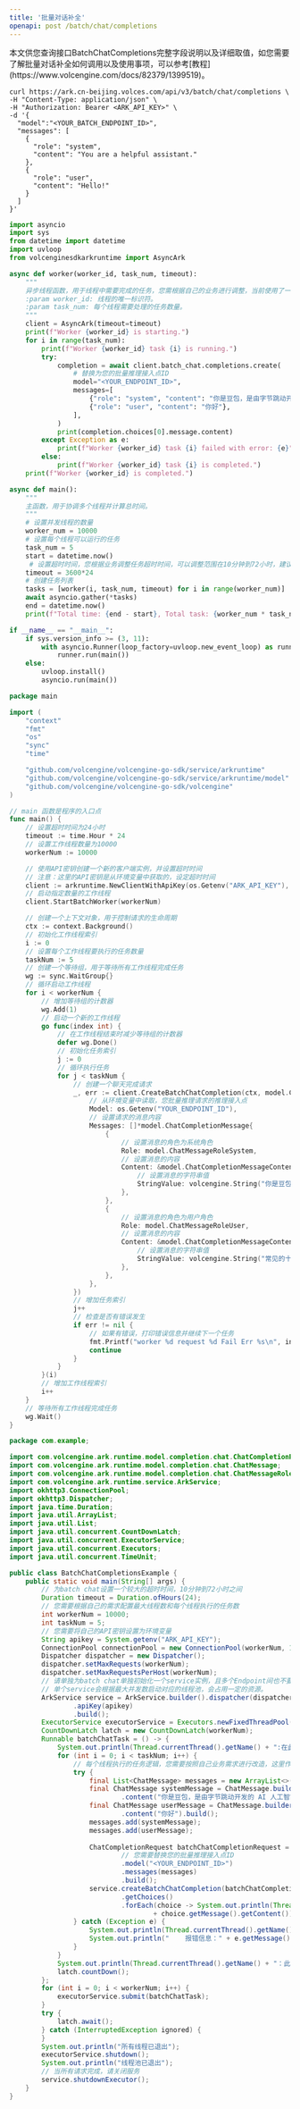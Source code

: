 ```yaml
---
title: '批量对话补全'
openapi: post /batch/chat/completions
---
```

<Tip>
    本文供您查询接口BatchChatCompletions完整字段说明以及详细取值，如您需要了解批量对话补全如何调用以及使用事项，可以参考[教程](https://www.volcengine.com/docs/82379/1399519)。
</Tip>

<RequestExample>

```shell Curl
curl https://ark.cn-beijing.volces.com/api/v3/batch/chat/completions \
-H "Content-Type: application/json" \
-H "Authorization: Bearer <ARK_API_KEY>" \
-d '{
  "model":"<YOUR_BATCH_ENDPOINT_ID>",
  "messages": [
    {
      "role": "system",
      "content": "You are a helpful assistant."
    },
    {
      "role": "user",
      "content": "Hello!"
    }
  ]
}'
```

```python Python SDK
import asyncio
import sys
from datetime import datetime
import uvloop
from volcenginesdkarkruntime import AsyncArk

async def worker(worker_id, task_num, timeout):
    """
    异步线程函数，用于线程中需要完成的任务，您需根据自己的业务进行调整，当前使用了一个最简单的对话来代替任务。
    :param worker_id: 线程的唯一标识符。
    :param task_num: 每个线程需要处理的任务数量。
    """
    client = AsyncArk(timeout=timeout)
    print(f"Worker {worker_id} is starting.")
    for i in range(task_num):
        print(f"Worker {worker_id} task {i} is running.")
        try:
            completion = await client.batch_chat.completions.create(
                # 替换为您的批量推理接入点ID
                model="<YOUR_ENDPOINT_ID>",
                messages=[
                    {"role": "system", "content": "你是豆包，是由字节跳动开发的 AI 人工智能助手"},
                    {"role": "user", "content": "你好"},
                ],
            )
            print(completion.choices[0].message.content)
        except Exception as e:
            print(f"Worker {worker_id} task {i} failed with error: {e}")
        else:
            print(f"Worker {worker_id} task {i} is completed.")
    print(f"Worker {worker_id} is completed.")

async def main():
    """
    主函数，用于协调多个线程并计算总时间。
    """
    # 设置并发线程的数量
    worker_num = 10000
    # 设置每个线程可以运行的任务
    task_num = 5
    start = datetime.now()
     # 设置超时时间，您根据业务调整任务超时时间，可以调整范围在10分钟到72小时，建议尽量设置大些，保障任务能正常完成
    timeout = 3600*24 
    # 创建任务列表
    tasks = [worker(i, task_num, timeout) for i in range(worker_num)]
    await asyncio.gather(*tasks)
    end = datetime.now()
    print(f"Total time: {end - start}, Total task: {worker_num * task_num}")

if __name__ == "__main__":
    if sys.version_info >= (3, 11):
        with asyncio.Runner(loop_factory=uvloop.new_event_loop) as runner:
            runner.run(main())
    else:
        uvloop.install()
        asyncio.run(main())
```

```go Go SDK
package main

import (
    "context"
    "fmt"
    "os"
    "sync"
    "time"

    "github.com/volcengine/volcengine-go-sdk/service/arkruntime"
    "github.com/volcengine/volcengine-go-sdk/service/arkruntime/model"
    "github.com/volcengine/volcengine-go-sdk/volcengine"
)

// main 函数是程序的入口点
func main() {
    // 设置超时时间为24小时
    timeout := time.Hour * 24
    // 设置工作线程数量为10000
    workerNum := 10000

    // 使用API密钥创建一个新的客户端实例，并设置超时时间
    // 注意：这里的API密钥是从环境变量中获取的，设定超时时间
    client := arkruntime.NewClientWithApiKey(os.Getenv("ARK_API_KEY"), arkruntime.WithTimeout(timeout))
    // 启动指定数量的工作线程
    client.StartBatchWorker(workerNum)

    // 创建一个上下文对象，用于控制请求的生命周期
    ctx := context.Background()
    // 初始化工作线程索引
    i := 0
    // 设置每个工作线程要执行的任务数量
    taskNum := 5
    // 创建一个等待组，用于等待所有工作线程完成任务
    wg := sync.WaitGroup{}
    // 循环启动工作线程
    for i < workerNum {
        // 增加等待组的计数器
        wg.Add(1)
        // 启动一个新的工作线程
        go func(index int) {
            // 在工作线程结束时减少等待组的计数器
            defer wg.Done()
            // 初始化任务索引
            j := 0
            // 循环执行任务
            for j < taskNum {
                // 创建一个聊天完成请求
                _, err := client.CreateBatchChatCompletion(ctx, model.ChatCompletionRequest{
                    // 从环境变量中读取，您批量推理请求的推理接入点
                    Model: os.Getenv("YOUR_ENDPOINT_ID"),
                    // 设置请求的消息内容
                    Messages: []*model.ChatCompletionMessage{
                        {
                            // 设置消息的角色为系统角色
                            Role: model.ChatMessageRoleSystem,
                            // 设置消息的内容
                            Content: &model.ChatCompletionMessageContent{
                                // 设置消息的字符串值
                                StringValue: volcengine.String("你是豆包，是由字节跳动开发的 AI 人工智能助手"),
                            },
                        },
                        {
                            // 设置消息的角色为用户角色
                            Role: model.ChatMessageRoleUser,
                            // 设置消息的内容
                            Content: &model.ChatCompletionMessageContent{
                                // 设置消息的字符串值
                                StringValue: volcengine.String("常见的十字花科植物有哪些？"),
                            },
                        },
                    },
                })
                // 增加任务索引
                j++
                // 检查是否有错误发生
                if err != nil {
                    // 如果有错误，打印错误信息并继续下一个任务
                    fmt.Printf("worker %d request %d Fail Err %s\n", index, j, err)
                    continue
                }
            }
        }(i)
        // 增加工作线程索引
        i++
    }
    // 等待所有工作线程完成任务
    wg.Wait()
}
```


```java Java SDK
package com.example;

import com.volcengine.ark.runtime.model.completion.chat.ChatCompletionRequest;
import com.volcengine.ark.runtime.model.completion.chat.ChatMessage;
import com.volcengine.ark.runtime.model.completion.chat.ChatMessageRole;
import com.volcengine.ark.runtime.service.ArkService;
import okhttp3.ConnectionPool;
import okhttp3.Dispatcher;
import java.time.Duration;
import java.util.ArrayList;
import java.util.List;
import java.util.concurrent.CountDownLatch;
import java.util.concurrent.ExecutorService;
import java.util.concurrent.Executors;
import java.util.concurrent.TimeUnit;

public class BatchChatCompletionsExample {
    public static void main(String[] args) {
        // 为batch chat设置一个较大的超时时间，10分钟到72小时之间
        Duration timeout = Duration.ofHours(24);
        // 您需要根据自己的需求配置最大线程数和每个线程执行的任务数
        int workerNum = 10000;
        int taskNum = 5;
        // 您需要将自己的API密钥设置为环境变量
        String apikey = System.getenv("ARK_API_KEY");
        ConnectionPool connectionPool = new ConnectionPool(workerNum, 10, TimeUnit.MINUTES);
        Dispatcher dispatcher = new Dispatcher();
        dispatcher.setMaxRequests(workerNum);
        dispatcher.setMaxRequestsPerHost(workerNum);
        // 请单独为batch chat单独初始化一个service实例，且多个Endpoint间也不要复用同一个service实例，避免互相影响。
        // 单个service会根据最大并发数启动对应的线程池，会占用一定的资源。
        ArkService service = ArkService.builder().dispatcher(dispatcher).timeout(timeout).connectionPool(connectionPool)
                .apiKey(apikey)
                .build();
        ExecutorService executorService = Executors.newFixedThreadPool(workerNum);
        CountDownLatch latch = new CountDownLatch(workerNum);
        Runnable batchChatTask = () -> {
            System.out.println(Thread.currentThread().getName() + ":在此线程中执行任务");
            for (int i = 0; i < taskNum; i++) {
                // 每个线程执行的任务逻辑，您需要按照自己业务需求进行改造，这里作为示例，展示一个最简单对话的例子
                try {
                    final List<ChatMessage> messages = new ArrayList<>();
                    final ChatMessage systemMessage = ChatMessage.builder().role(ChatMessageRole.SYSTEM)
                            .content("你是豆包，是由字节跳动开发的 AI 人工智能助手").build();
                    final ChatMessage userMessage = ChatMessage.builder().role(ChatMessageRole.USER)
                            .content("你好").build();
                    messages.add(systemMessage);
                    messages.add(userMessage);
                    
                    ChatCompletionRequest batchChatCompletionRequest = ChatCompletionRequest.builder()
                            // 您需要替换您的批量推理接入点ID
                            .model("<YOUR_ENDPOINT_ID>")
                            .messages(messages)
                            .build();
                    service.createBatchChatCompletion(batchChatCompletionRequest)
                            .getChoices()
                            .forEach(choice -> System.out.println(Thread.currentThread().getName() + ":"
                                    + choice.getMessage().getContent()));
                } catch (Exception e) {
                    System.out.println(Thread.currentThread().getName() + "：请求" + i + "失败。");
                    System.out.println("    报错信息：" + e.getMessage());
                }
            }
            System.out.println(Thread.currentThread().getName() + "：此线程中任务完成。");
            latch.countDown();
        };
        for (int i = 0; i < workerNum; i++) {
            executorService.submit(batchChatTask);
        }
        try {
            latch.await();
        } catch (InterruptedException ignored) {
        }
        System.out.println("所有线程已退出");
        executorService.shutdown();
        System.out.println("线程池已退出");
        // 当所有请求完成，请关闭服务
        service.shutdownExecutor();
    }
}
```

</RequestExample>